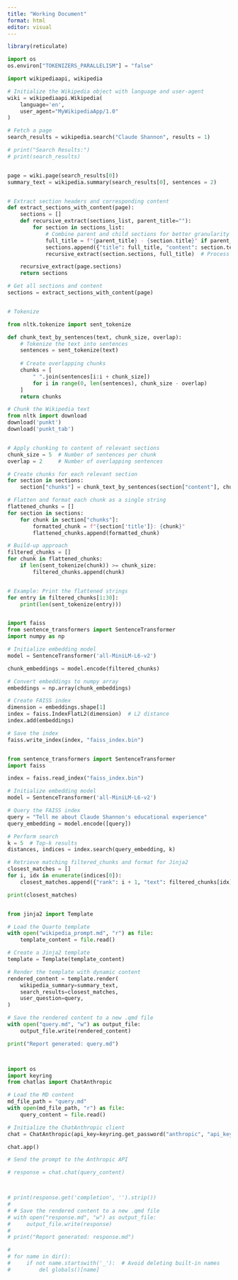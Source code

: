 ```yaml
---
title: "Working Document"
format: html
editor: visual
---
```


```r

library(reticulate)

```


```python

import os
os.environ["TOKENIZERS_PARALLELISM"] = "false"
```

```python

import wikipediaapi, wikipedia

# Initialize the Wikipedia object with language and user-agent
wiki = wikipediaapi.Wikipedia(
    language='en', 
    user_agent="MyWikipediaApp/1.0"
)

# Fetch a page
search_results = wikipedia.search("Claude Shannon", results = 1)

# print("Search Results:")
# print(search_results)


page = wiki.page(search_results[0])
summary_text = wikipedia.summary(search_results[0], sentences = 2)


# Extract section headers and corresponding content
def extract_sections_with_content(page):
    sections = []
    def recursive_extract(sections_list, parent_title=""):
        for section in sections_list:
            # Combine parent and child sections for better granularity
            full_title = f"{parent_title} - {section.title}" if parent_title else section.title
            sections.append({"title": full_title, "content": section.text})
            recursive_extract(section.sections, full_title)  # Process subsections recursively

    recursive_extract(page.sections)
    return sections

# Get all sections and content
sections = extract_sections_with_content(page)


# Tokenize

from nltk.tokenize import sent_tokenize

def chunk_text_by_sentences(text, chunk_size, overlap):
    # Tokenize the text into sentences
    sentences = sent_tokenize(text)
    
    # Create overlapping chunks
    chunks = [
        " ".join(sentences[i:i + chunk_size])
        for i in range(0, len(sentences), chunk_size - overlap)
    ]
    return chunks

# Chunk the Wikipedia text
from nltk import download
download('punkt')
download('punkt_tab')


# Apply chunking to content of relevant sections
chunk_size = 5  # Number of sentences per chunk
overlap = 2     # Number of overlapping sentences

# Create chunks for each relevant section
for section in sections:
    section["chunks"] = chunk_text_by_sentences(section["content"], chunk_size, overlap)

# Flatten and format each chunk as a single string
flattened_chunks = []
for section in sections:
    for chunk in section["chunks"]:
        formatted_chunk = f"{section['title']}: {chunk}"
        flattened_chunks.append(formatted_chunk)

# Build-up approach
filtered_chunks = []
for chunk in flattened_chunks:
    if len(sent_tokenize(chunk)) >= chunk_size:
        filtered_chunks.append(chunk)


# Example: Print the flattened strings
for entry in filtered_chunks[1:30]:
    print(len(sent_tokenize(entry)))



```


```python

import faiss
from sentence_transformers import SentenceTransformer
import numpy as np

# Initialize embedding model
model = SentenceTransformer('all-MiniLM-L6-v2')

chunk_embeddings = model.encode(filtered_chunks)

# Convert embeddings to numpy array
embeddings = np.array(chunk_embeddings)

# Create FAISS index
dimension = embeddings.shape[1]
index = faiss.IndexFlatL2(dimension)  # L2 distance
index.add(embeddings)

# Save the index
faiss.write_index(index, "faiss_index.bin")



```

```python

from sentence_transformers import SentenceTransformer
import faiss

index = faiss.read_index("faiss_index.bin")

# Initialize embedding model
model = SentenceTransformer('all-MiniLM-L6-v2')

# Query the FAISS index
query = "Tell me about Claude Shannon's educational experience"
query_embedding = model.encode([query])

# Perform search
k = 5  # Top-k results
distances, indices = index.search(query_embedding, k)

# Retrieve matching filtered_chunks and format for Jinja2
closest_matches = []
for i, idx in enumerate(indices[0]):
    closest_matches.append({"rank": i + 1, "text": filtered_chunks[idx], "distance": distances[0][i]})

print(closest_matches)

```

```r

```

```python

from jinja2 import Template

# Load the Quarto template
with open("wikipedia_prompt.md", "r") as file:
    template_content = file.read()

# Create a Jinja2 template
template = Template(template_content)

# Render the template with dynamic content
rendered_content = template.render(
    wikipedia_summary=summary_text,
    search_results=closest_matches,
    user_question=query,
)

# Save the rendered content to a new .qmd file
with open("query.md", "w") as output_file:
    output_file.write(rendered_content)

print("Report generated: query.md")




```

```python

import os
import keyring
from chatlas import ChatAnthropic

# Load the MD content
md_file_path = "query.md"
with open(md_file_path, "r") as file:
    query_content = file.read()

# Initialize the ChatAnthropic client
chat = ChatAnthropic(api_key=keyring.get_password("anthropic", "api_key"), system_prompt = query_content)

chat.app()

# Send the prompt to the Anthropic API

# response = chat.chat(query_content)



# print(response.get('completion', '').strip())
# 
# # Save the rendered content to a new .qmd file
# with open("response.md", "w") as output_file:
#     output_file.write(response)
# 
# print("Report generated: response.md")


```





```python
# 
# for name in dir():
#     if not name.startswith('_'):  # Avoid deleting built-in names
#         del globals()[name]

```


